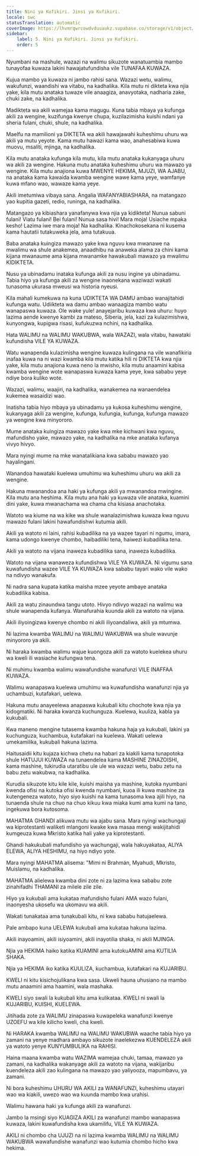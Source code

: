 ```yaml
---
title: Nini ya Kufikiri. Jinsi ya Kufikiri.
locale: swc
statusTranslation: automatic
coverImage: https://lhvmrqwrcowdvduuaukz.supabase.co/storage/v1/object/public/strapi-uploads/small_cover-educacion-fundamental.webp-2d51a7828a2b1309555be27f7e2a61a0.webp
sidebar:
    label: 5. Nini ya Kufikiri. Jinsi ya Kufikiri.
    order: 5
---
```

Nyumbani na mashule, wazazi na walimu sikuzote wanatuambia mambo tunayofaa kuwaza lakini hawajatufundisha vile TUNAFAA KUWAZA.

Kujua mambo ya kuwaza ni jambo rahisi sana. Wazazi wetu, walimu, wakufunzi, waandishi wa vitabu, na kadhalika. Kila mutu ni dikteta kwa njia yake, kila mutu anataka tuwaze vile anaagiza, anavyotaka, nadharia zake, chuki zake, na kadhalika.

Madikteta wa akili wamejaa kama magugu. Kuna tabia mbaya ya kufunga akili za wengine, kuzifunga kwenye chupa, kuzilazimisha kuishi ndani ya sheria fulani, chuki, shule, na kadhalika.

Maelfu na mamilioni ya DIKTETA wa akili hawajawahi kuheshimu uhuru wa akili ya mutu yeyote. Kama mutu hawazi kama wao, anahesabiwa kuwa muovu, msaliti, mjinga, na kadhalika.

Kila mutu anataka kufunga kila mutu, kila mutu anataka kukanyaga uhuru wa akili za wengine. Hakuna mutu anataka kuheshimu uhuru wa mawazo ya wengine. Kila mutu anajiona kuwa MWENYE HEKIMA, MJUZI, WA AJABU, na anataka kama kawaida kwamba wengine wawe kama yeye, wamfanye kuwa mfano wao, wawaze kama yeye.

Akili imetumiwa vibaya sana. Angalia WAFANYABIASHARA, na matangazo yao kupitia gazeti, redio, runinga, na kadhalika.

Matangazo ya kibiashara yanafanywa kwa njia ya kidikteta! Nunua sabuni fulani! Viatu fulani! Bei fulani! Nunua sasa hivi! Mara moja! Usiache mpaka kesho! Lazima iwe mara moja! Na kadhalika. Kinachokosekana ni kusema kama hautatii tutakuweka jela, ama tutakuua.

Baba anataka kuingiza mawazo yake kwa nguvu kwa mwanawe na mwalimu wa shule anakemea, anaadhibu na anaweka alama za chini kama kijana mwanaume ama kijana mwanamke hawakubali mawazo ya mwalimu KIDIKTETA.

Nusu ya ubinadamu inataka kufunga akili za nusu ingine ya ubinadamu. Tabia hiyo ya kufunga akili za wengine inaonekana waziwazi wakati tunasoma ukurasa mweusi wa historia nyeusi.

Kila mahali kumekuwa na kuna UDIKTETA WA DAMU ambao wanajitahidi kufunga watu. Udiikteta wa damu ambao wanaagiza mambo watu wanapaswa kuwaza. Ole wake yule! anayejaribu kuwaza kwa uhuru: huyo lazima aende kwenye kambi za mateso, Siberia, jela, kazi za kulazimishwa, kunyongwa, kupigwa risasi, kufukuzwa nchini, na kadhalika.

Hata WALIMU na WALIMU WAKUBWA, wala WAZAZI, wala vitabu, hawataki kufundisha VILE YA KUWAZA.

Watu wanapenda kulazimisha wengine kuwaza kulingana na vile wanafikiria inafaa kuwa na ni wazi kwamba kila mutu katika hili ni DIKTETA kwa njia yake, kila mutu anajiona kuwa neno la mwisho, kila mutu anaamini kabisa kwamba wengine wote wanapaswa kuwaza kama yeye, kwa sababu yeye ndiye bora kuliko wote.

Wazazi, walimu, waajiri, na kadhalika, wanakemea na wanaendelea kukemea wasaidizi wao.

Inatisha tabia hiyo mbaya ya ubinadamu ya kukosa kuheshimu wengine, kukanyaga akili za wengine, kufunga, kufungia, kufunga, kufunga mawazo ya wengine kwa minyororo.

Mume anataka kuingiza mawazo yake kwa mke kichwani kwa nguvu, mafundisho yake, mawazo yake, na kadhalika na mke anataka kufanya vivyo hivyo.

Mara nyingi mume na mke wanatalikiana kwa sababu mawazo yao hayalingani.

Wanandoa hawataki kuelewa umuhimu wa kuheshimu uhuru wa akili za wengine.

Hakuna mwanandoa ana haki ya kufunga akili ya mwanandoa mwingine. Kila mutu ana heshima. Kila mutu ana haki ya kuwaza vile anataka, kuamini dini yake, kuwa mwanachama wa chama cha kisiasa anachotaka.

Watoto wa kiume na wa kike wa shule wanalazimishwa kuwaza kwa nguvu mawazo fulani lakini hawafundishwi kutumia akili.

Akili ya watoto ni laini, rahisi kubadilika na ya wazee tayari ni ngumu, imara, kama udongo kwenye chombo, haibadiliki tena, haiwezi kubadilika tena.

Akili ya watoto na vijana inaweza kubadilika sana, inaweza kubadilika.

Watoto na vijana wanaweza kufundishwa VILE YA KUWAZA. Ni vigumu sana kuwafundisha wazee VILE YA KUWAZA kwa sababu tayari wako vile wako na ndivyo wanakufa.

Ni nadra sana kupata katika maisha mzee yeyote ambaye anataka kubadilika kabisa.

Akili za watu zinaundwa tangu utoto. Hivyo ndivyo wazazi na walimu wa shule wanapenda kufanya. Wanafurahia kuunda akili za watoto na vijana.

Akili iliyoingizwa kwenye chombo ni akili iliyoandaliwa, akili ya mtumwa.

Ni lazima kwamba WALIMU na WALIMU WAKUBWA wa shule wavunje minyororo ya akili.

Ni haraka kwamba walimu wajue kuongoza akili za watoto kuelekea uhuru wa kweli ili wasiache kufungwa tena.

Ni muhimu kwamba walimu wawafundishe wanafunzi VILE INAFFAA KUWAZA.

Walimu wanapaswa kuelewa umuhimu wa kuwafundisha wanafunzi njia ya uchambuzi, kutafakari, uelewa.

Hakuna mutu anayeelewa anapaswa kukubali kitu chochote kwa njia ya kidogmatiki. Ni haraka kwanza kuchunguza. Kuelewa, kuuliza, kabla ya kukubali.

Kwa maneno mengine tutasema kwamba hakuna haja ya kukubali, lakini ya kuchunguza, kuchambua, kutafakari na kuelewa. Wakati uelewa umekamilika, kukubali hakuna lazima.

Haitusaidii kitu kujaza kichwa chetu na habari za kiakili kama tunapotoka shule HATUJUI KUWAZA na tunaendelea kama MASHINE ZINAZOISHI, kama mashine, tukirudia utaratibu ule ule wa wazazi wetu, babu zetu na babu zetu wakubwa, na kadhalika.

Kurudia sikuzote kitu kile kile, kuishi maisha ya mashine, kutoka nyumbani kwenda ofisi na kutoka ofisi kwenda nyumbani, kuoa ili kuwa mashine za kutengeneza watoto, hiyo siyo kuishi na kama tunasoma kwa ajili hiyo, na tunaenda shule na chuo na chuo kikuu kwa miaka kumi ama kumi na tano, ingekuwa bora kutosoma.

MAHATMA GHANDI alikuwa mutu wa ajabu sana. Mara nyingi wachungaji wa kiprotestanti waliketi mlangoni kwake kwa masaa mengi wakijitahidi kumgeuza kuwa Mkristo katika hali yake ya kiprotestanti.

Ghandi hakukubali mafundisho ya wachungaji, wala hakuyakataa, ALIYA ELEWA, ALIYA HESHIMU, na hiyo ndiyo yote.

Mara nyingi MAHATMA alisema: "Mimi ni Brahmán, Myahudi, Mkristo, Muislamu, na kadhalika.

MAHATMA alielewa kwamba dini zote ni za lazima kwa sababu zote zinahifadhi THAMANI za milele zile zile.

Hiyo ya kukubali ama kukataa mafundisho fulani AMA wazo fulani, inaonyesha ukosefu wa ukomavu wa akili.

Wakati tunakataa ama tunakubali kitu, ni kwa sababu hatujaelewa.

Pale ambapo kuna UELEWA kukubali ama kukataa hakuna lazima.

Akili inayoamini, akili isiyoamini, akili inayotilia shaka, ni akili MJINGA.

Njia ya HEKIMA haiko katika KUAMINI ama kutokuAMINI ama KUTILIA SHAKA.

Njia ya HEKIMA iko katika KUULIZA, kuchambua, kutafakari na KUJARIBU.

KWELI ni kitu kisichojulikana kwa sasa. Ukweli hauna uhusiano na mambo mutu anaamini ama haamini, wala mashaka.

KWELI siyo swali la kukubali kitu ama kulikataa. KWELI ni swali la KUJARIBU, KUISHI, KUELEWA.

Jitihada zote za WALIMU zinapaswa kuwapeleka wanafunzi kwenye UZOEFU wa kile kilicho kweli, cha kweli.

Ni HARAKA kwamba WALIMU na WALIMU WAKUBWA waache tabia hiyo ya zamani na yenye madhara ambayo sikuzote inaelekezwa KUENDELEZA akili ya watoto yenye KUNYUMBULIKA na RAHISI.

Haina maana kwamba watu WAZIMA wamejaa chuki, tamaa, mawazo ya zamani, na kadhalika wakanyage akili za watoto na vijana, wakijaribu kuendeleza akili zao kulingana na mawazo yao yaliyooza, mapumbavu, ya zamani.

Ni bora kuheshimu UHURU WA AKILI za WANAFUNZI, kuheshimu utayari wao wa kiakili, uwezo wao wa kuunda mambo kwa urahisi.

Walimu hawana haki ya kufunga akili za wanafunzi.

Jambo la msingi siyo KUAGIZA AKILI za wanafunzi mambo wanapaswa kuwaza, lakini kuwafundisha kwa ukamilifu, VILE YA KUWAZA.

AKILI ni chombo cha UJUZI na ni lazima kwamba WALIMU na WALIMU WAKUBWA wawafundishe wanafunzi wao kutumia chombo hicho kwa hekima.

